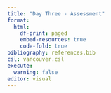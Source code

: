 ```yaml
---
title: "Day Three - Assessment"
format:
  html:
    df-print: paged
    embed-resources: true
    code-fold: true
bibliography: references.bib
csl: vancouver.csl
execute: 
  warning: false
editor: visual
---
```

